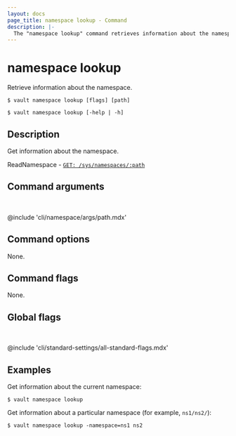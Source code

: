 ```yaml
---
layout: docs
page_title: namespace lookup - Command
description: |-
  The "namespace lookup" command retrieves information about the namespace.
---
```


# namespace lookup

Retrieve information about the namespace.

<CodeBlockConfig hideClipboard>

```shell-session
$ vault namespace lookup [flags] [path]

$ vault namespace lookup [-help | -h]
```

</CodeBlockConfig>

## Description

Get information about the namespace.

<Tip title="Related API endpoints">

ReadNamespace - [`GET: /sys/namespaces/:path`](/vault/api-docs/system/namespaces#read-namespace-information)

</Tip>

## Command arguments

<br />

@include 'cli/namespace/args/path.mdx'

## Command options

None.

## Command flags

None.

## Global flags

<br />

@include 'cli/standard-settings/all-standard-flags.mdx'

## Examples

Get information about the current namespace:

```shell-session
$ vault namespace lookup
```

Get information about a particular namespace (for example, `ns1/ns2/`):

```shell-session
$ vault namespace lookup -namespace=ns1 ns2
```